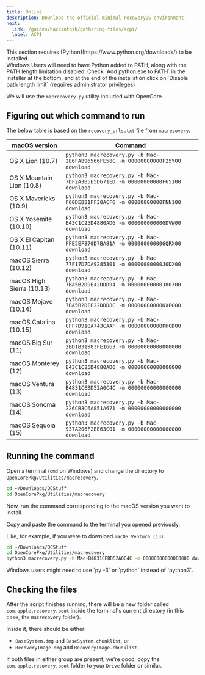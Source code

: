 ```yaml
---
title: Online
description: Download the official minimal recoveryOS environment.
next:
  link: /guides/hackintosh/gathering-files/acpi/
  label: ACPI
---
```



<Aside type="caution">
This section requires [Python](https://www.python.org/downloads/) to be installed.
</Aside>

<Aside type="caution">
Windows Users will need to have Python added to PATH, along with the PATH length limitation disabled. Check `Add python.exe to PATH` in the installer at the bottom, and at the end of the installation click on `Disable path length limit` (requires administrator privileges)
</Aside>

We will use the `macrecovery.py` utility included with OpenCore.

## Figuring out which command to run

The below table is based on the `recovery_urls.txt` file from `macrecovery`.

| macOS version             | Command                                                                        |
| ------------------------- | ------------------------------------------------------------------------------ |
| OS X Lion (10.7)          | `python3 macrecovery.py -b Mac-2E6FAB96566FE58C -m 00000000000F25Y00 download` |
| OS X Mountain Lion (10.8) | `python3 macrecovery.py -b Mac-7DF2A3B5E5D671ED -m 00000000000F65100 download` |
| OS X Mavericks (10.9)     | `python3 macrecovery.py -b Mac-F60DEB81FF30ACF6 -m 00000000000FNN100 download` |
| OS X Yosemite (10.10)     | `python3 macrecovery.py -b Mac-E43C1C25D4880AD6 -m 00000000000GDVW00 download` |
| OS X El Capitan (10.11)   | `python3 macrecovery.py -b Mac-FFE5EF870D7BA81A -m 00000000000GQRX00 download` |
| macOS Sierra (10.12)      | `python3 macrecovery.py -b Mac-77F17D7DA9285301 -m 00000000000J0DX00 download` |
| macOS High Sierra (10.13) | `python3 macrecovery.py -b Mac-7BA5B2D9E42DDD94 -m 00000000000J80300 download` |
| macOS Mojave (10.14)      | `python3 macrecovery.py -b Mac-7BA5B2DFE22DDD8C -m 00000000000KXPG00 download` |
| macOS Catalina (10.15)    | `python3 macrecovery.py -b Mac-CFF7D910A743CAAF -m 00000000000PHCD00 download` |
| macOS Big Sur (11)        | `python3 macrecovery.py -b Mac-2BD1B31983FE1663 -m 00000000000000000 download` |
| macOS Monterey (12)       | `python3 macrecovery.py -b Mac-E43C1C25D4880AD6 -m 00000000000000000 download` |
| macOS Ventura (13)        | `python3 macrecovery.py -b Mac-B4831CEBD52A0C4C -m 00000000000000000 download` |
| macOS Sonoma (14)         | `python3 macrecovery.py -b Mac-226CB3C6A851A671 -m 00000000000000000 download` |
| macOS Sequoia (15)        | `python3 macrecovery.py -b Mac-937A206F2EE63C01 -m 00000000000000000 download` |

## Running the command

Open a terminal (`cmd` on Windows) and change the directory to `OpenCorePkg/Utilities/macrecovery`.

```bash
cd ~/Downloads/OCStuff
cd OpenCorePkg/Utilities/macrecovery
```

Now, run the command corresponding to the macOS version you want to install.

Copy and paste the command to the terminal you opened previously.

Like, for example, if you were to download `macOS Ventura (13)`.

```bash
cd ~/Downloads/OCStuff
cd OpenCorePkg/Utilities/macrecovery
python3 macrecovery.py -b Mac-B4831CEBD52A0C4C -m 00000000000000000 download
```

<Aside type="caution">
Windows users might need to use `py -3` or `python` instead of `python3`.
</Aside>

## Checking the files

After the script finishes running, there will be a new folder called `com.apple.recovery.boot` inside the terminal's current directory (in this case, the `macrecovery` folder).

Inside it, there should be either:

- `BaseSystem.dmg` and `BaseSystem.chunklist`, or
- `RecoveryImage.dmg` and `RecoveryImage.chunklist`.

If both files in either group are present, we're good; copy the `com.apple.recovery.boot` folder to your `Drive` folder or similar.
